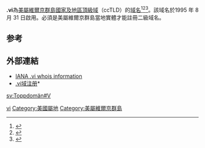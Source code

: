 '''.vi'''為[[美屬維爾京群島|美屬維爾京群島]][[國家及地區頂級域|國家及地區頂級域]]（ccTLD）的[[域名|域名]]<ref>{{Cite book|title=常用电脑词语速查手册|last=何弘主编|first=|publisher=西安：西安出版社|date=2000-07|isbn=7-80594-644-2|location=|pages=201-202}}</ref><ref>{{Cite book|title=英德汉广播电视技术词典|last=（德）赫伯特·蒂尔曼（Herbert Tillmann）编；梁瑛等译|first=|publisher=北京：中国广播电视出版社|year=2002|isbn=7-5043-3793-5|location=|pages=440-442}}</ref><ref>{{Cite book|title=大学计算机基础|last=刘丕娥主编|first=|publisher=哈尔滨：哈尔滨工业大学出版社|year=2010|isbn=978-7-5603-3056-3|location=|pages=342-345}}</ref>。該域名於1995 年 8 月 31 日啟用。必須是美屬維爾京群島當地實體才能註冊二級域名。

== 参考 ==
{{reflist}}

== 外部連結 ==
* [http://www.iana.org/root-whois/vi.htm IANA .vi whois information]{{Wayback|url=http://www.iana.org/root-whois/vi.htm |date=20060419012835 }}
* [http://www.nic.vi/ .vi域注册]*{{Webarchive|url=https://archive.is/20121205054410/http://www.nic.vi/Domain_Rules/body_domain_rules.html |date=2012-12-05 }}

{{CcTLD}}
{{网络小作品}}

[[Category:國家及地區頂級域|vi]]
[[Category:美國屬地|Category:美國屬地]]
[[Category:美屬維爾京群島|Category:美屬維爾京群島]]

[[sv:Toppdomän#V|sv:Toppdomän#V]]